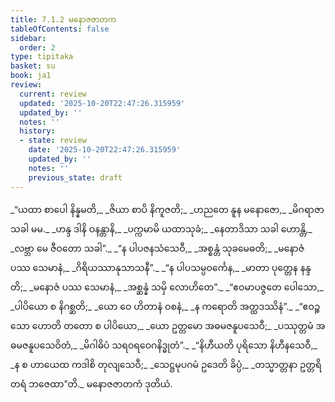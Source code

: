 ```yaml
---
title: 7.1.2 မနောဇဇာတက
tableOfContents: false
sidebar:
  order: 2
type: tipitaka
basket: su
book: ja1
review:
  current: review
  updated: '2025-10-20T22:47:26.315959'
  updated_by: ''
  notes: ''
  history:
  - state: review
    date: '2025-10-20T22:47:26.315959'
    updated_by: ''
    notes: ''
    previous_state: draft
---
```



<DynamicBreadcrumb />


<ReviewStatus review={frontmatter.review} showDetails={true} />

<HypothesisAnnotation frontmatter={frontmatter} />

<Division number="8" book="ja1" e="ch" v="22" p="156">

<Paragraph number="1493" type="verses" book="ja1">
_“ယထာ စာပေါ နိန္နမတိ,_  
_ဇိယာ စာပိ နိကူဇတိ;_  
_ဟညတေ နူန မနောဇော,_  
_မိဂရာဇာ သခါ မမ._  

</Paragraph>

</Division>
<Division number="9" book="ja1" e="ch" v="22" p="156">

<Paragraph number="1494" type="verses" book="ja1">
_ဟန္ဒ ဒါနိ ဝနန္တာနိ,_  
_ပက္ကမာမိ ယထာသုခံ;_  
_နေတာဒိသာ သခါ ဟောန္တိ,_  
_လဗ္ဘာ မေ ဇီဝတော သခါ”._  

</Paragraph>

</Division>
<Division number="10" book="ja1" e="ch" v="22" p="156">

<Paragraph number="1495" type="verses" book="ja1">
_“န ပါပဇနသံသေဝီ,_  
_အစ္စန္တံ သုခမေဓတိ;_  
_မနောဇံ ပဿ သေမာနံ,_  
_ဂိရိယဿာနုသာသနီ”._  

</Paragraph>

</Division>
<Division number="11" book="ja1" e="ch" v="22" p="156">

<Paragraph number="1496" type="verses" book="ja1">
_“န ပါပသမ္ပဝင်္ကေန,_  
_မာတာ ပုတ္တေန နန္ဒတိ;_  
_မနောဇံ ပဿ သေမာနံ,_  
_အစ္ဆန္နံ သမှိ လောဟိတေ”._  

</Paragraph>

</Division>
<Division number="12" book="ja1" e="ch" v="22" p="156">

<Paragraph number="1497" type="verses" book="ja1">
_“ဧဝမာပဇ္ဇတေ ပေါသော,_  
_ပါပိယော စ နိဂစ္ဆတိ;_  
_ယော ဝေ ဟိတာနံ ဝစနံ,_  
_န ကရောတိ အတ္ထဒဿိနံ”._  

</Paragraph>

</Division>
<Division number="13" book="ja1" e="ch" v="22" p="156">

<Paragraph number="1498" type="verses" book="ja1">
_“ဧဝဉ္စ သော ဟောတိ တတော စ ပါပိယော,_  
_ယော ဥတ္တမော အဓမဇနူပသေဝီ;_  
_ပဿုတ္တမံ အဓမဇနူပသေဝိတံ,_  
_မိဂါဓိပံ သရဝရဝေဂနိဒ္ဓုတံ”._  

</Paragraph>

</Division>
<Division number="14" book="ja1" e="ch" v="22" p="157">

<Paragraph number="1499" type="verses" book="ja1">
_“နိဟီယတိ ပုရိသော နိဟီနသေဝီ,_  
_န စ ဟာယေထ ကဒါစိ တုလျသေဝီ;_  
_သေဋ္ဌမုပဂမံ ဥဒေတိ ခိပ္ပံ,_  
_တသ္မာတ္တနာ ဥတ္တရိတရံ ဘဇေထာ”တိ._  


</Paragraph>
</Division>

<Paragraph number="1500" type="center" book="ja1">
မနောဇဇာတကံ ဒုတိယံ.
</Paragraph>